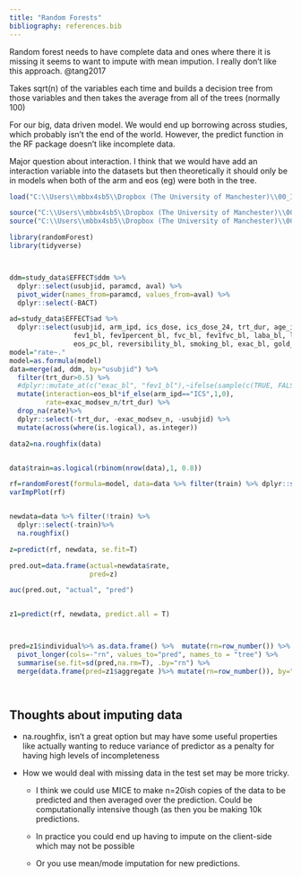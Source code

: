 ```yaml
---
title: "Random Forests"
bibliography: references.bib
---
```


Random forest needs to have complete data and ones where there it is missing it seems to want to impute with mean impution. I really don't like this approach. @tang2017

Takes sqrt(n) of the variables each time and builds a decision tree from those variables and then takes the average from all of the trees (normally 100)

For our big, data driven model. We would end up borrowing across studies, which probably isn't the end of the world. However, the predict function in the RF package doesn't like incomplete data.

Major question about interaction. I think that we would have add an interaction variable into the datasets but then theoretically it should only be in models when both of the arm and eos (eg) were both in the tree.

```r
load("C:\\Users\\mbbx4sb5\\Dropbox (The University of Manchester)\\00_ICS_RECODE_Shared\\data/study_data.RDa")

source("C:\\Users\\mbbx4sb5\\Dropbox (The University of Manchester)\\00_ICS_RECODE_Shared\\R/prediction/auc.R")
source("C:\\Users\\mbbx4sb5\\Dropbox (The University of Manchester)\\00_ICS_RECODE_Shared\\R/prediction/auc_boot.R")
```

```r


library(randomForest)
library(tidyverse)



ddm=study_data$EFFECT$ddm %>% 
  dplyr::select(usubjid, paramcd, aval) %>% 
  pivot_wider(names_from=paramcd, values_from=aval) %>% 
  dplyr::select(-BACT)

ad=study_data$EFFECT$ad %>% 
  dplyr::select(usubjid, arm_ipd, ics_dose, ics_dose_24, trt_dur, age_imp, ics_bl, sex, cat_bl,
                fev1_bl, fev1percent_bl, fvc_bl, fev1fvc_bl, laba_bl, lama_bl, comorb_tot_bl, eos_bl, 
                eos_pc_bl, reversibility_bl, smoking_bl, exac_bl, gold_grp, gold_stage, exac_modsev_n)
model="rate~."
model=as.formula(model)
data=merge(ad, ddm, by="usubjid") %>%
  filter(trt_dur>0.5) %>% 
  #dplyr::mutate_at(c("exac_bl", "fev1_bl"),~ifelse(sample(c(TRUE, FALSE), size = length(.), replace = TRUE, prob = c(0.8, 0.2)),., NA))%>% 
  mutate(interaction=eos_bl*if_else(arm_ipd=="ICS",1,0),
         rate=exac_modsev_n/trt_dur) %>% 
  drop_na(rate)%>% 
  dplyr::select(-trt_dur, -exac_modsev_n, -usubjid) %>% 
  mutate(across(where(is.logical), as.integer))

data2=na.roughfix(data)


data$train=as.logical(rbinom(nrow(data),1, 0.8))

rf=randomForest(formula=model, data=data %>% filter(train) %>% dplyr::select(-train), na.action = na.omit)
varImpPlot(rf)


newdata=data %>% filter(!train) %>% 
  dplyr::select(-train)%>%
  na.roughfix()

z=predict(rf, newdata, se.fit=T)

pred.out=data.frame(actual=newdata$rate,
                    pred=z)

auc(pred.out, "actual", "pred")


z1=predict(rf, newdata, predict.all = T)



pred=z1$individual%>% as.data.frame() %>%  mutate(rn=row_number()) %>% 
  pivot_longer(cols=-"rn", values_to="pred", names_to = "tree") %>% 
  summarise(se.fit=sd(pred,na.rm=T), .by="rn") %>% 
  merge(data.frame(pred=z1$aggregate )%>% mutate(rn=row_number()), by="rn")




```

## Thoughts about imputing data

-   na.roughfix, isn't a great option but may have some useful properties like actually wanting to reduce variance of predictor as a penalty for having high levels of incompleteness

-   How we would deal with missing data in the test set may be more tricky.

    -   I think we could use MICE to make n=20ish copies of the data to be predicted and then averaged over the prediction. Could be computationally intensive though (as then you be making 10k predictions.

    -   In practice you could end up having to impute on the client-side which may not be possible

    -   Or you use mean/mode imputation for new predictions.

::: {#refs}
:::
